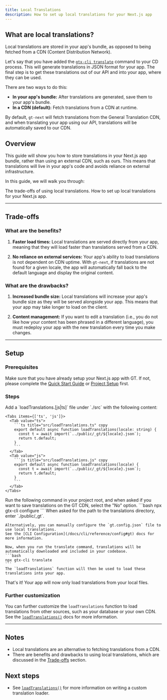 ```yaml
---
title: Local Translations
description: How to set up local translations for your Next.js app
---
```


## What are local translations?

Local translations are stored in your app's bundle, as opposed to being fetched from a CDN (Content Distribution Network).

Let's say that you have added the [`gtx-cli translate`](/docs/cli/translate) command to your CD process.
This will generate translations in JSON format for your app.
The final step is to get these translations out of our API and into your app, where they can be used.

There are two ways to do this:
 * **In your app's bundle:** After translations are generated, save them to your app's bundle.
 * **In a CDN (default):** Fetch translations from a CDN at runtime.

By default, `gt-next` will fetch translations from the General Translation CDN, and when translating your app using our API, translations will be automatically saved to our CDN.


## Overview

This guide will show you how to store translations in your Next.js app bundle, rather than using an external CDN, such as ours.
This means that translations will live in your app's code and avoids reliance on external infrastructure.

In this guide, we will walk you through:

<Steps>
  <Step>
    The trade-offs of using local translations.
  </Step>
  <Step>
    How to set up local translations for your Next.js app.
  </Step>
</Steps>



---

## Trade-offs

### What are the benefits?

1. **Faster load times:** Local translations are served directly from your app,
meaning that they will load faster than translations served from a CDN.

2. **No reliance on external services:** Your app's ability to load translations is not dependent on CDN uptime. 
With `gt-next`, if translations are not found for a given locale, the app will automatically fall back to the default language and display the original content.

### What are the drawbacks?

1. **Increased bundle size:** Local translations will increase your app's bundle size as they will be served alongside your app.
This means that your app may take longer to load on the client.

2. **Content management:** If you want to edit a translation (i.e., you do not like how your content has been phrased in a different language),
you must redeploy your app with the new translation every time you make changes.

---

## Setup

### Prerequisites

Make sure that you have already setup your Next.js app with GT. 
If not, please complete the [Quick Start Guide](/docs/next/tutorials/quickstart) or [Project Setup](/docs/next/guides/setup) first.


### Steps
<Steps>
  <Step>
    Add a `loadTranslations.[js|ts]` file under `./src` with the following content:

    <Tabs items={['ts', 'js']}>
      <Tab value="ts">
        ```ts title="src/loadTranslations.ts" copy
        export default async function loadTranslations(locale: string) {
          const t = await import(`../public/_gt/${locale}.json`);
          return t.default;
        }
        ```
      </Tab>
      <Tab value="js">
        ```js title="src/loadTranslations.js" copy
        export default async function loadTranslations(locale) {
          const t = await import(`../public/_gt/${locale}.json`);
          return t.default;
        }
        ```
      </Tab>
    </Tabs>
  </Step>

  <Step>
    Run the following command in your project root, and when asked if you want to save translations on the GT CDN, select the "No" option.
    ```bash
    npx gtx-cli configure
    ```
    When asked for the path to the translations directory, enter `./public/_gt`.
    
    Alternatively, you can manually configure the `gt.config.json` file to use local translations.
    See the [CLI Configuration](/docs/cli/reference/config#gt) docs for more information.

    Now, when you run the translate command, translations will be automatically downloaded and included in your codebase.
    ```bash
    npx gtx-cli translate
    ```
    The `loadTranslations` function will then be used to load these translations into your app.
  </Step>
</Steps>

That's it! Your app will now only load translations from your local files.

### Further customization

You can further customize the `loadTranslations` function to load translations from other sources, such as your database or your own CDN.
See the [`loadTranslations()`](/docs/next/api/config/load-translations) docs for more information.

---

## Notes
 * Local translations are an alternative to fetching translations from a CDN.
 * There are benefits and drawbacks to using local translations, which are discussed in the [Trade-offs](#trade-offs) section.

## Next steps
 * See [`loadTranslations()`](/docs/next/api/config/load-translations) for more information on writing a custom translation loader.